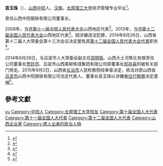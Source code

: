 '''袁玉珠'''（{{bd|1953年||}}），[[山西|山西]][[中阳|中阳]]人。[[汉族|汉族]]。[[太原理工大学|太原理工大学]]经济管理专业毕业<ref>{{cite web|author=新华网|title=第十一届全国人大代表|url=http://news.xinhuanet.com/ziliao/2008-03/03/content_7708230.htm?node=36628|publisher=新华网|accessdate=2014-01-07|archive-date=2014-01-10|archive-url=https://web.archive.org/web/20140110211415/http://news.xinhuanet.com/ziliao/2008-03/03/content_7708230.htm?node=36628|dead-url=no}}</ref>。

曾任山西中阳钢铁有限公司董事长。

2008年，当选[[第十一届全国人民代表大会|第十一届全国人民代表大会]]山西地区代表<ref>{{cite news|title=全国人大代表信息-袁玉珠|url=http://210.82.31.1:8084/delegate/viewDelegate.action?dbid=110279|accessdate=2013-04-05|newspaper=全国人大网|archive-url=https://web.archive.org/web/20140107052638/http://www.npc.gov.cn/delegate/viewDelegate.action?dbid=110279|archive-date=2014-01-07|dead-url=yes}}</ref>。2013年，当选[[第十二届全国人民代表大会|第十二届全国人民代表大会]]山西地区代表<ref>{{cite news|title=全国人大代表信息-袁玉珠|url=http://210.82.31.1:8084/delegate/viewDelegate.action?dbid=120277|accessdate=2013-03-28|newspaper=全国人大网|deadurl=yes|archiveurl=https://web.archive.org/web/20140107052641/http://www.npc.gov.cn/delegate/viewDelegate.action?dbid=120277|archivedate=2014-01-07|df=}}</ref>。因涉嫌违法犯罪，2014年8月26日，山西省第十二届人大常委会第十三次会议决定罢免其[[第十二届全国人民代表大会代表|第十二届全国人民代表大会代表]]职务<ref>{{cite news|title=第十二届全国人民代表大会常务委员会代表资格审查委员会关于个别代表的代表资格的报告（2014年11月1日第十二届全国人民代表大会常务委员会第十一次会议通过）|url=http://www.npc.gov.cn/wxzl/gongbao/2014-12/23/content_1892465.htm|accessdate=2016-07-03|newspaper=中国人大网|archive-date=2016-08-28|archive-url=https://web.archive.org/web/20160828182503/http://www.npc.gov.cn/wxzl/gongbao/2014-12/23/content_1892465.htm|dead-url=no}}</ref>。

2014年8月26日，与吕梁市人大常委会副主任[[郑明珠|郑明珠]]、山西大土河焦化有限责任公司董事长[[贾廷亮|贾廷亮]]、吕梁市山西离柳焦煤集团有限公司原董事长[[邸存喜|邸存喜]]同被有关部门带走。2015年9月2日，山西省[[长治市|长治市]]人民检察院经审查决定，依法对原山西省[[吕梁市|吕梁市]]山西中阳钢铁有限公司法定代表人、董事长袁玉珠以涉嫌[[单位行贿罪|单位行贿罪]]决定逮捕<ref>{{cite news|title=原全国人大代表袁玉珠被捕 曾获“感动山西人大代表”|url=http://news.ifeng.com/a/20151221/46769814_0.shtml|accessdate=2016-07-03|newspaper=凤凰网|archive-date=2016-08-16|archive-url=https://web.archive.org/web/20160816152203/http://news.ifeng.com/a/20151221/46769814_0.shtml|dead-url=no}}</ref>。
==參考文獻==
{{reflist}}

{{DEFAULTSORT:yuan yuzhu}}
[[Category:袁姓|yu]]
[[Category:中阳人|Category:中阳人]]
[[Category:太原理工大学校友|Category:太原理工大学校友]]
[[Category:第十届全国人大代表|Category:第十届全国人大代表]]
[[Category:第十一届全国人大代表|Category:第十一届全国人大代表]]
[[Category:第十二届全国人大代表|Category:第十二届全国人大代表]]
[[Category:山西企业家|Category:山西企业家]]
[[Category:商人出身的政治人物|Category:商人出身的政治人物]]